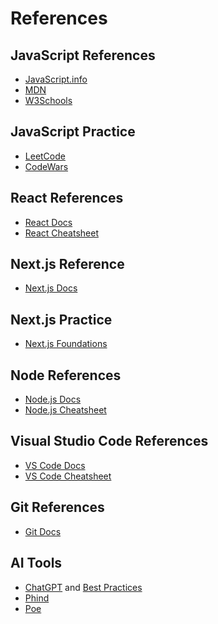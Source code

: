 # References

## JavaScript References

- [JavaScript.info](https://javascript.info/)
- [MDN](https://developer.mozilla.org/en-US/docs/Web/JavaScript)
- [W3Schools](https://www.w3schools.com/js/default.asp)

## JavaScript Practice

- [LeetCode](https://leetcode.com/problemset/all/)
- [CodeWars](https://www.codewars.com/)

## React References

- [React Docs](https://react.dev/learn)
- [React Cheatsheet](https://devhints.io/react)

## Next.js Reference

- [Next.js Docs](https://nextjs.org/docs/app)

## Next.js Practice

- [Next.js Foundations](https://nextjs.org/learn/foundations/about-nextjs)

## Node References

- [Node.js Docs](https://nodejs.org/en/docs/)
- [Node.js Cheatsheet](https://devhints.io/nodejs)

## Visual Studio Code References

- [VS Code Docs](https://code.visualstudio.com/docs)
- [VS Code Cheatsheet](https://code.visualstudio.com/shortcuts/keyboard-shortcuts-windows.pdf)

## Git References

- [Git Docs](https://git-scm.com/doc)

## AI Tools

- [ChatGPT](https://chat.openai.com) and [Best Practices](https://help.openai.com/en/articles/6654000-best-practices-for-prompt-engineering-with-openai-api)
- [Phind](https://phind.com)
- [Poe](https://poe.com/)
